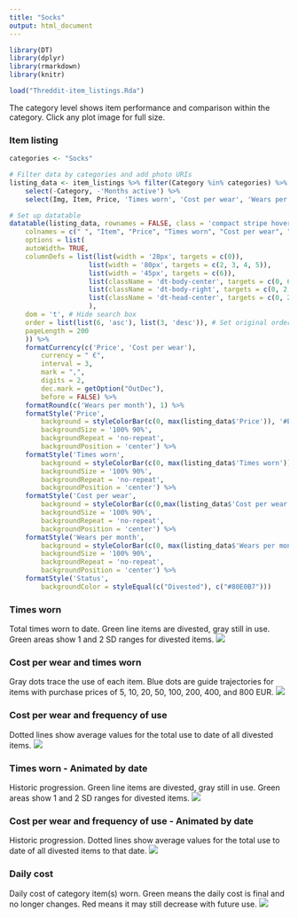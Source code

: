 ```yaml
---
title: "Socks"
output: html_document
---
```


```r
library(DT)
library(dplyr)
library(rmarkdown)
library(knitr)

load("Threddit-item_listings.Rda")
```

The category level shows item performance and comparison within the category. Click any plot image for full size.

### Item listing

```r

categories <- "Socks"

# Filter data by categories and add photo URIs 
listing_data <- item_listings %>% filter(Category %in% categories) %>%
    select(-Category, -'Months active') %>%
    select(Img, Item, Price, 'Times worn', 'Cost per wear', 'Wears per month', 'Status')

# Set up datatable
datatable(listing_data, rownames = FALSE, class = 'compact stripe hover row-border order-column', escape = FALSE, style = 'bootstrap4',
    colnames = c(" ", "Item", "Price", "Times worn", "Cost per wear", "Wers per month", "Status"),
    options = list(
    autoWidth= TRUE,
    columnDefs = list(list(width = '28px', targets = c(0)),
                    list(width = '80px', targets = c(2, 3, 4, 5)),
                    list(width = '45px', targets = c(6)),
                    list(className = 'dt-body-center', targets = c(0, 6)),
                    list(className = 'dt-body-right', targets = c(0, 2, 3, 4, 5, 6)),
                    list(className = 'dt-head-center', targets = c(0, 2, 3, 4, 5, 6))
                    ),
    dom = 't', # Hide search box
    order = list(list(6, 'asc'), list(3, 'desc')), # Set original ordering
    pageLength = 200
    )) %>%
    formatCurrency(c('Price', 'Cost per wear'),
        currency = " €",
        interval = 3,
        mark = ",",
        digits = 2,
        dec.mark = getOption("OutDec"),
        before = FALSE) %>%
    formatRound(c('Wears per month'), 1) %>%
    formatStyle('Price',
        background = styleColorBar(c(0, max(listing_data$'Price')), '#E0E0E0'),
        backgroundSize = '100% 90%',
        backgroundRepeat = 'no-repeat',
        backgroundPosition = 'center') %>%
    formatStyle('Times worn',
        background = styleColorBar(c(0, max(listing_data$'Times worn')), '#CCE5FF'),
        backgroundSize = '100% 90%',
        backgroundRepeat = 'no-repeat',
        backgroundPosition = 'center') %>%
    formatStyle('Cost per wear',
        background = styleColorBar(c(0,max(listing_data$'Cost per wear'[listing_data$Status == 'Divested'])), '#FFCCCC'),
        backgroundSize = '100% 90%',
        backgroundRepeat = 'no-repeat',
        backgroundPosition = 'center') %>%
    formatStyle('Wears per month',
        background = styleColorBar(c(0, max(listing_data$'Wears per month')), '#CCFFCC'),
        backgroundSize = '100% 90%',
        backgroundRepeat = 'no-repeat',
        backgroundPosition = 'center') %>%
    formatStyle('Status',
        backgroundColor = styleEqual(c("Divested"), c("#80E0B7")))
```

### Times worn
Total times worn to date. Green line items are divested, gray still in use. Green areas show 1 and 2 SD ranges for divested items.
[![](https://firebasestorage.googleapis.com/v0/b/threddit-plots/o/Category-Socks-Times_used_910x910.png?alt=media)](https://firebasestorage.googleapis.com/v0/b/threddit-plots/o/Category-Socks-Times_used.png?alt=media){target="_blank"}

### Cost per wear and times worn
Gray dots trace the use of each item. Blue dots are guide trajectories for items with purchase prices of 5, 10, 20, 50, 100, 200, 400, and 800 EUR.
[![](https://firebasestorage.googleapis.com/v0/b/threddit-plots/o/Category-Socks-Cost_and_Cumulative_use_910x910.png?alt=media)](https://firebasestorage.googleapis.com/v0/b/threddit-plots/o/Category-Socks-Cost_and_Cumulative_use.png?alt=media){target="_blank"}

### Cost per wear and frequency of use
Dotted lines show average values for the total use to date of all divested items.
[![](https://firebasestorage.googleapis.com/v0/b/threddit-plots/o/Category-Socks_910x910.png?alt=media)](https://firebasestorage.googleapis.com/v0/b/threddit-plots/o/Category-Socks.png?alt=media){target="_blank"}

### Times worn - Animated by date
Historic progression. Green line items are divested, gray still in use. Green areas show 1 and 2 SD ranges for divested items. 
![](https://firebasestorage.googleapis.com/v0/b/threddit-plots/o/Category-Socks-Times_used-animation.gif?alt=media)

### Cost per wear and frequency of use - Animated by date
Historic progression. Dotted lines show average values for the total use to date of all divested items to that date.
![](https://firebasestorage.googleapis.com/v0/b/threddit-plots/o/Category-Socks-animation.gif?alt=media)

### Daily cost
Daily cost of category item(s) worn. Green means the daily cost is final and no longer changes. Red means it may still decrease with future use.
[![](https://firebasestorage.googleapis.com/v0/b/threddit-plots/o/Category-Socks-Daily_cost_910x910.png?alt=media)](https://firebasestorage.googleapis.com/v0/b/threddit-plots/o/Category-Socks-Daily_cost.png?alt=media){target="_blank"}
